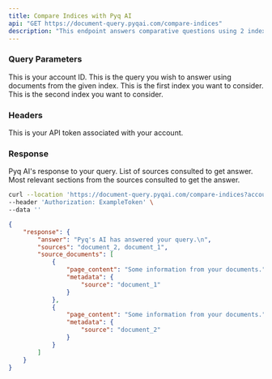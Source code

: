 ```yaml
---
title: Compare Indices with Pyq AI
api: "GET https://document-query.pyqai.com/compare-indices"
description: "This endpoint answers comparative questions using 2 indexes."
---
```


### Query Parameters

<ParamField query="account_id" type="int">
  This is your account ID.
</ParamField>

<ParamField query="input_sequence" type="string">
  This is the query you wish to answer using documents from the given index.
</ParamField>

<ParamField query="index_name_1" type="string">
  This is the first index you want to consider.
</ParamField>

<ParamField query="index_name_2" type="string">
  This is the second index you want to consider.
</ParamField>

### Headers

<ParamField header="Authorization" type="string">
  This is your API token associated with your account.
</ParamField>

### Response

<ResponseField name="answer" type="string">
  Pyq AI's response to your query.
</ResponseField>

<ResponseField name="sources" type="list">
  List of sources consulted to get answer.
</ResponseField>

<ResponseField name="source_documents" type="list">
  Most relevant sections from the sources consulted to get the answer.
</ResponseField>

<RequestExample>

```bash Example Request
curl --location 'https://document-query.pyqai.com/compare-indices?account_id=ExampleAccountId&index_name_1=ExampleInde1x&index_name_2=ExampleIndex2input_sequence=Which index contains more location information?' \
--header 'Authorization: ExampleToken' \
--data ''
```

</RequestExample>

<ResponseExample>

```json Response
{
    "response": {
        "answer": "Pyq's AI has answered your query.\n",
        "sources": "document_2, document_1",
        "source_documents": [
            {
                "page_content": "Some information from your documents.",
                "metadata": {
                    "source": "document_1"
                }
            },
            {
                "page_content": "Some information from your documents.",
                "metadata": {
                    "source": "document_2"
                }
            }
        ]
    }
}
```

</ResponseExample>
